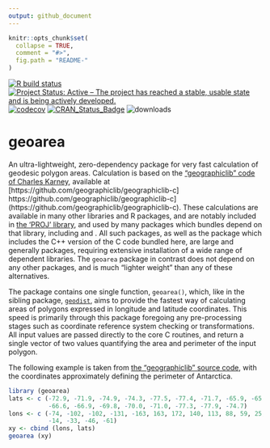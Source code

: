 ```yaml
---
output: github_document
---
```


<!-- README.md is generated from README.Rmd. Please edit that file -->

```r
knitr::opts_chunk$set(
  collapse = TRUE,
  comment = "#>",
  fig.path = "README-"
)
```

[![R build
status](https://github.com/hypertidy/geoarea/workflows/R-CMD-check/badge.svg)](https://github.com/hypertidy/geoarea/actions?query=workflow%3AR-CMD-check)
[![Project Status: Active – The project has reached a stable, usable state and is being actively developed.](http://www.repostatus.org/badges/latest/active.svg)](http://www.repostatus.org/#active)
[![codecov](https://codecov.io/gh/hypertidy/geoarea/branch/master/graph/badge.svg)](https://codecov.io/gh/hypertidy/geoarea)
[![CRAN_Status_Badge](http://www.r-pkg.org/badges/version/geoarea)](http://cran.r-project.org/web/packages/geoarea) 
![downloads](http://cranlogs.r-pkg.org/badges/grand-total/geoarea)

# geoarea

An ultra-lightweight, zero-dependency package for very fast calculation of
geodesic polygon areas. Calculation is based on the ["geographiclib" code of
Charles Karney](https://doi.org/10.1007/s00190-012-0578-z), available at
[https://github.com/geographiclib/geographiclib-c]
https://github.com/geographiclib/geographiclib-c](https://github.com/geographiclib/geographiclib-c).
These calculations are available in many other libraries and R packages, and
are notably included in [the 'PROJ' library](https://proj.org/), and used by many packages which
bundles depend on that library, including \pkg{libproj} and \pkg{sf}. All such
packages, as well as the \pkg{geosphere} package which includes the C++ version
of the C code bundled here, are large and generally packages, requiring
extensive installation of a wide range of dependent libraries. The `geoarea`
package in contrast does not depend on any other packages, and is
much "lighter weight" than any of these alternatives. 

The package contains one single function, `geoarea()`, which, like in the
sibling package, [`geodist`](https://github.com/hypertidy/geodist), aims to
provide the fastest way of calculating areas of polygons expressed in longitude
and latitude coordinates. This speed is primarily through this package
foregoing any pre-processing stages such as coordinate reference system
checking or transformations. All input values are passed directly to the core C
routines, and return a single vector of two values quantifying the area and
perimeter of the input polygon.

The following example is taken from [the "geographiclib" source
code](https://github.com/geographiclib/geographiclib-c/blob/d908229507db95664aa4c735c6f5c79f94b0ecfc/src/geodesic.h#L789-L795),
with the coordinates approximately defining the perimeter of Antarctica.

```r
library (geoarea)
lats <- c (-72.9, -71.9, -74.9, -74.3, -77.5, -77.4, -71.7, -65.9, -65.7,
           -66.6, -66.9, -69.8, -70.0, -71.0, -77.3, -77.9, -74.7)
lons <- c (-74, -102, -102, -131, -163, 163, 172, 140, 113, 88, 59, 25, -4,
           -14, -33, -46, -61)
xy <- cbind (lons, lats)
geoarea (xy)
```
